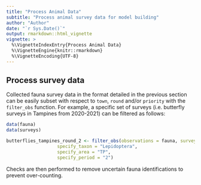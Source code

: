 ```yaml
---
title: "Process Animal Data"
subtitle: "Process animal survey data for model building"
author: "Author"
date: "`r Sys.Date()`"
output: rmarkdown::html_vignette
vignette: >
  %\VignetteIndexEntry{Process Animal Data}
  %\VignetteEngine{knitr::rmarkdown}
  %\VignetteEncoding{UTF-8}
---
```


## Process survey data

Collected fauna survey data in the format detailed in the previous section can be easily subset with respect to `town`, `round` and/or `priority` with the `filter_obs` function. For example, a specific set of surveys (i.e. butterfly surveys in Tampines from 2020-2021) can be filtered as follows:

```r
data(fauna)
data(surveys)

butterflies_tampines_round_2 <- filter_obs(observations = fauna, survey_ref = surveys,
                   specify_taxon = "Lepidoptera",
                   specify_area = "TP",
                   specify_period = "2")
```

Checks are then performed to remove uncertain fauna identifications to prevent over-counting. 

```r

```
